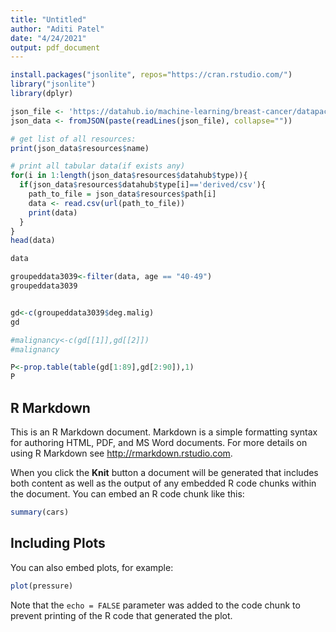 ```yaml
---
title: "Untitled"
author: "Aditi Patel"
date: "4/24/2021"
output: pdf_document
---
```


```r
install.packages("jsonlite", repos="https://cran.rstudio.com/")
library("jsonlite")
library(dplyr)

json_file <- 'https://datahub.io/machine-learning/breast-cancer/datapackage.json'
json_data <- fromJSON(paste(readLines(json_file), collapse=""))

# get list of all resources:
print(json_data$resources$name)

# print all tabular data(if exists any)
for(i in 1:length(json_data$resources$datahub$type)){
  if(json_data$resources$datahub$type[i]=='derived/csv'){
    path_to_file = json_data$resources$path[i]
    data <- read.csv(url(path_to_file))
    print(data)
  }
}
head(data)

data

groupeddata3039<-filter(data, age == "40-49")
groupeddata3039


gd<-c(groupeddata3039$deg.malig)
gd

#malignancy<-c(gd[[1]],gd[[2]])
#malignancy

P<-prop.table(table(gd[1:89],gd[2:90]),1)
P

```

## R Markdown

This is an R Markdown document. Markdown is a simple formatting syntax for authoring HTML, PDF, and MS Word documents. For more details on using R Markdown see <http://rmarkdown.rstudio.com>.

When you click the **Knit** button a document will be generated that includes both content as well as the output of any embedded R code chunks within the document. You can embed an R code chunk like this:

```r
summary(cars)
```

## Including Plots

You can also embed plots, for example:

```r
plot(pressure)
```

Note that the `echo = FALSE` parameter was added to the code chunk to prevent printing of the R code that generated the plot.
